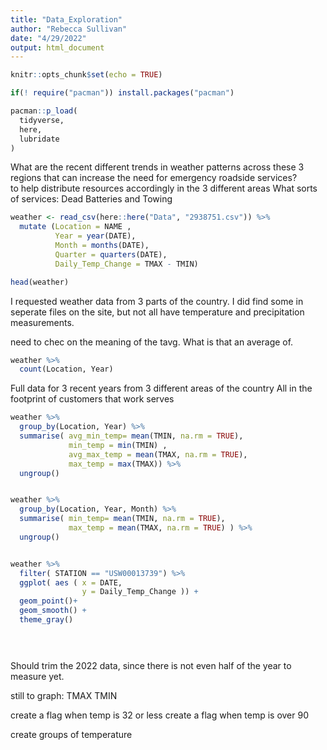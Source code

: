 ```yaml
---
title: "Data_Exploration"
author: "Rebecca Sullivan"
date: "4/29/2022"
output: html_document
---
```


```r
knitr::opts_chunk$set(echo = TRUE)
```

```r
if(! require("pacman")) install.packages("pacman")

pacman::p_load(
  tidyverse,
  here,
  lubridate
)


```

What are the recent different trends in weather patterns across these 3 regions that can increase the need for emergency roadside services?  
   to help distribute resources accordingly in the 3 different areas
  What sorts of services:  Dead Batteries and Towing

```r

weather <- read_csv(here::here("Data", "2938751.csv")) %>% 
  mutate (Location = NAME ,
          Year = year(DATE),
          Month = months(DATE),
          Quarter = quarters(DATE), 
          Daily_Temp_Change = TMAX - TMIN)

head(weather)

```







I requested weather data from 3 parts of the country.  I did find some in seperate files on the site, but not all have temperature and precipitation measurements.

need to chec on the meaning of the tavg.  What is that an average of. 

```r
weather %>% 
  count(Location, Year) 

```
Full data for 3 recent years from 3 different areas of the country
All in the footprint of customers that work serves


```r
weather %>% 
  group_by(Location, Year) %>% 
  summarise( avg_min_temp= mean(TMIN, na.rm = TRUE),
             min_temp = min(TMIN) ,
             avg_max_temp = mean(TMAX, na.rm = TRUE),
             max_temp = max(TMAX)) %>% 
  ungroup()



```


```r
weather %>% 
  group_by(Location, Year, Month) %>% 
  summarise( min_temp= mean(TMIN, na.rm = TRUE),
             max_temp = mean(TMAX, na.rm = TRUE) ) %>% 
  ungroup()



```

```r
weather %>% 
  filter( STATION == "USW00013739") %>% 
  ggplot( aes ( x = DATE,
                y = Daily_Temp_Change )) +
  geom_point()+
  geom_smooth() +
  theme_gray()


   


```

Should trim the 2022 data, since there is not even half of the year to measure yet.

still to graph:
TMAX TMIN


create a flag when temp is 32 or less
create a flag when temp is over 90 

create groups of temperature 

